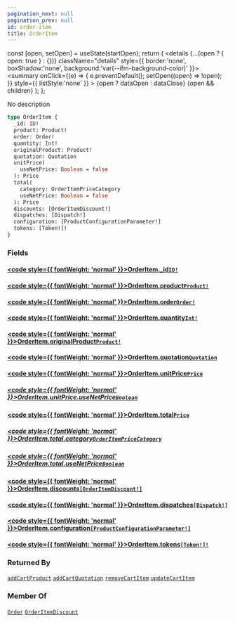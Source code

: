 ```yaml
---
pagination_next: null
pagination_prev: null
id: order-item
title: OrderItem
---
```









  const [open, setOpen] = useState(startOpen);
  return (
    <details {...(open ? { open: true } : {})} className="details" style={{ border:'none', boxShadow:'none', background:'var(--ifm-background-color)' }}>
      <summary
        onClick={(e) => {
          e.preventDefault();
          setOpen((open) => !open);
        }}
        style={{ listStyle:'none' }}
      >
      {open ? dataOpen : dataClose}
      </summary>
      {open && children}
    </details>
  );
};








No description


```graphql
type OrderItem {
  _id: ID!
  product: Product!
  order: Order!
  quantity: Int!
  originalProduct: Product!
  quotation: Quotation
  unitPrice(
    useNetPrice: Boolean = false
  ): Price
  total(
    category: OrderItemPriceCategory
    useNetPrice: Boolean = false
  ): Price
  discounts: [OrderItemDiscount!]
  dispatches: [Dispatch!]
  configuration: [ProductConfigurationParameter!]
  tokens: [Token!]!
}
```




### Fields

#### [<code style={{ fontWeight: 'normal' }}>OrderItem.<b>_id</b></code>](#)<Bullet />[`ID!`](/schema/types/scalars/id.mdx) <Badge class="badge badge--secondary" text="non-null"/> <Badge class="badge badge--secondary" text="scalar"/> 



#### [<code style={{ fontWeight: 'normal' }}>OrderItem.<b>product</b></code>](#)<Bullet />[`Product!`](/schema/types/interfaces/product.mdx) <Badge class="badge badge--secondary" text="non-null"/> <Badge class="badge badge--secondary" text="interface"/> 



#### [<code style={{ fontWeight: 'normal' }}>OrderItem.<b>order</b></code>](#)<Bullet />[`Order!`](/schema/types/objects/order.mdx) <Badge class="badge badge--secondary" text="non-null"/> <Badge class="badge badge--secondary" text="object"/> 



#### [<code style={{ fontWeight: 'normal' }}>OrderItem.<b>quantity</b></code>](#)<Bullet />[`Int!`](/schema/types/scalars/int.mdx) <Badge class="badge badge--secondary" text="non-null"/> <Badge class="badge badge--secondary" text="scalar"/> 



#### [<code style={{ fontWeight: 'normal' }}>OrderItem.<b>originalProduct</b></code>](#)<Bullet />[`Product!`](/schema/types/interfaces/product.mdx) <Badge class="badge badge--secondary" text="non-null"/> <Badge class="badge badge--secondary" text="interface"/> 



#### [<code style={{ fontWeight: 'normal' }}>OrderItem.<b>quotation</b></code>](#)<Bullet />[`Quotation`](/schema/types/objects/quotation.mdx) <Badge class="badge badge--secondary" text="object"/> 



#### [<code style={{ fontWeight: 'normal' }}>OrderItem.<b>unitPrice</b></code>](#)<Bullet />[`Price`](/schema/types/objects/price.mdx) <Badge class="badge badge--secondary" text="object"/> 

##### [<code style={{ fontWeight: 'normal' }}>OrderItem.unitPrice.<b>useNetPrice</b></code>](#)<Bullet />[`Boolean`](/schema/types/scalars/boolean.mdx) <Badge class="badge badge--secondary" text="scalar"/> 



#### [<code style={{ fontWeight: 'normal' }}>OrderItem.<b>total</b></code>](#)<Bullet />[`Price`](/schema/types/objects/price.mdx) <Badge class="badge badge--secondary" text="object"/> 

##### [<code style={{ fontWeight: 'normal' }}>OrderItem.total.<b>category</b></code>](#)<Bullet />[`OrderItemPriceCategory`](/schema/types/enums/order-item-price-category.mdx) <Badge class="badge badge--secondary" text="enum"/> 



##### [<code style={{ fontWeight: 'normal' }}>OrderItem.total.<b>useNetPrice</b></code>](#)<Bullet />[`Boolean`](/schema/types/scalars/boolean.mdx) <Badge class="badge badge--secondary" text="scalar"/> 



#### [<code style={{ fontWeight: 'normal' }}>OrderItem.<b>discounts</b></code>](#)<Bullet />[`[OrderItemDiscount!]`](/schema/types/objects/order-item-discount.mdx) <Badge class="badge badge--secondary" text="list"/> <Badge class="badge badge--secondary" text="object"/> 



#### [<code style={{ fontWeight: 'normal' }}>OrderItem.<b>dispatches</b></code>](#)<Bullet />[`[Dispatch!]`](/schema/types/objects/dispatch.mdx) <Badge class="badge badge--secondary" text="list"/> <Badge class="badge badge--secondary" text="object"/> 



#### [<code style={{ fontWeight: 'normal' }}>OrderItem.<b>configuration</b></code>](#)<Bullet />[`[ProductConfigurationParameter!]`](/schema/types/objects/product-configuration-parameter.mdx) <Badge class="badge badge--secondary" text="list"/> <Badge class="badge badge--secondary" text="object"/> 



#### [<code style={{ fontWeight: 'normal' }}>OrderItem.<b>tokens</b></code>](#)<Bullet />[`[Token!]!`](/schema/types/objects/token.mdx) <Badge class="badge badge--secondary" text="non-null"/> <Badge class="badge badge--secondary" text="object"/> 







### Returned By

[`addCartProduct`](/schema/operations/mutations/add-cart-product.mdx)  <Badge class="badge badge--secondary" text="mutation"/><Bullet />[`addCartQuotation`](/schema/operations/mutations/add-cart-quotation.mdx)  <Badge class="badge badge--secondary" text="mutation"/><Bullet />[`removeCartItem`](/schema/operations/mutations/remove-cart-item.mdx)  <Badge class="badge badge--secondary" text="mutation"/><Bullet />[`updateCartItem`](/schema/operations/mutations/update-cart-item.mdx)  <Badge class="badge badge--secondary" text="mutation"/>

### Member Of

[`Order`](/schema/types/objects/order.mdx)  <Badge class="badge badge--secondary" text="object"/><Bullet />[`OrderItemDiscount`](/schema/types/objects/order-item-discount.mdx)  <Badge class="badge badge--secondary" text="object"/>


